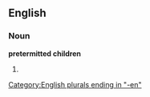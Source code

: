 ==English==

===Noun===
'''pretermitted children'''

# {{plural of|[[pretermitted child]]}}

[[Category:English plurals ending in "-en"]]